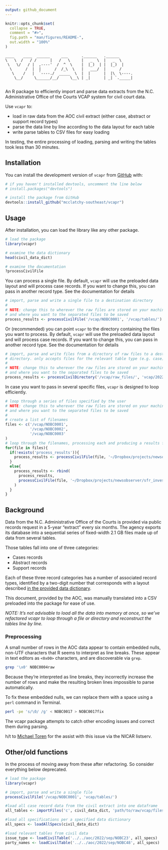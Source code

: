 ```yaml
---
output: github_document
---
```


<!-- README.md is generated from README.Rmd. Please edit that file -->

```r
knitr::opts_chunk$set(
  collapse = TRUE,
  comment = "#>",
  fig.path = "man/figures/README-",
  out.width = "100%"
)
```

```
____    ____  ______     ___      .______   .______      
\   \  /   / /      |   /   \     |   _  \  |   _  \     
 \   \/   / |  ,----'  /  ^  \    |  |_)  | |  |_)  |    
  \      /  |  |      /  /_\  \   |   ___/  |      /     
   \    /   |  `----./  _____  \  |  |      |  |\  \----.
    \__/     \______/__/     \__\ | _|      | _| `._____|
                                                         
```

<!-- badges: start -->
<!-- badges: end -->

An R package to efficiently import and parse data extracts from the N.C. Administrative Office of the Courts VCAP system for civil court data.

Use `vcapr` to:

* load in raw data from the AOC civil extract (either case, abstract or support record types)
* parse the data line by line according to the data layout for each table
* write parse tables to CSV files for easy loading

In testing, the entire processing of loading, parsing and writing the tables took less than 30 minutes.

## Installation

You can install the development version of `vcapr` from [GitHub](https://github.com/) with:

``` r
# if you haven't installed devtools, uncomment the line below
# install.packages("devtools")

# install the package from GitHub
devtools::install_github("mcclatchy-southeast/vcapr")
```

## Usage

After installation, you can load the library like any other package.

```r
# load the package
library(vcapr)

# examine the data dictionary
head(civil_data_dict)

# examine the documentation
?processCivilFile
```

You can process a single file. By default, `vcapr` will use the preloaded data layout and will process case records. If you want to change this, you can pass in another record type. See the documentation for details

```r
# import, parse and write a single file to a destination directory
#
# NOTE: change this to wherever the raw files are stored on your machine
# and where you want to the separated files to be saved
process_results <- processCivilFile('/vcap/NOBC0001', '/vcap/tables/')
```

Or (recommended) you can point `vcapr` to the directory containing the files you want to process. By default, `vcapr` will use the preloaded data layout and will process case records. If you want to change this, you can pass in another record type. See the documentation for details

```r
# import, parse and write files from a directory of raw files to a destination
# directory. only accepts files for the relevant table type (e.g. case)
# 
# NOTE: change this to wherever the raw files are stored on your machine
# and where you want to the separated files to be saved
process_results <- processCivilDirectory('/vcap/raw_files/', 'vcap/2022/tables/')
```

In case you want to pass in several specific files, `vcapr` is designed to loop efficiently.

```r
# loop through a series of files specified by the user
# NOTE: change this to wherever the raw files are stored on your machine
# and where you want to the separated files to be saved
#
# create a list of filenames
files <- c('/vcap/NOBC0001',
           '/vcap/NOBC0002',
           '/vcap/NOBC0003'
)
# loop through the filenames, processing each and producing a results file
for(file in files){
  if(!exists('process_results')){
    process_results <- processCivilFile(file, '~/Dropbox/projects/newsobserver/sfr_investors/data/aoc/2022/upload_test/')
  }
  else{
    process_results <- rbind(
      process_results,
      processCivilFile(file, '~/Dropbox/projects/newsobserver/sfr_investors/data/aoc/2022/upload_test/')
    )
  }
}
```

## Background
Data from the N.C. Administrative Office of the Courts is provided via public records request in a 5-year "extract" every six months. The agency exports its database into a sequential series of fixed-width 2.1 GB files made up of data from several tables.

Those tables fall into one of three categories:

* Cases records
* Abstract records
* Support records

Each of these three record categories has a number of associated record types, identified by a two-digit number that corresponds with a layout described [in the provided data dictionary](https://www.documentcloud.org/documents/23070366-nc-aoc-vcap-extract-file-layout).

This document, provided by the AOC, was manually translated into a CSV preloaded into the package for ease of use.

*NOTE: It's not advisable to load all the data into memory at once, so we've refactored vcapr to loop through a file or directory and reconstruct the tables line by line.*

### Preprocessing
A small number of rows in the AOC data appear to contain embedded nulls, non-UTF characters that R seems to interpret as line breaks. These appear in text editors as `<0x00>` characters, and are discoverable via `grep`.

```bash
grep '\x0' NOBC0004raw
```

Because they're interpreted as line breaks, they incorrectly increase the number of rows and make the resulting broken lines impossible to parse automatically.

To fix these embedded nulls, we can replace them with a space using a `perl` command in Terminal.

```bash
perl -pe 's/\0/ /g' < NOBC0017 > NOBC0017fix
```

The vcapr package attempts to catch other encoding issues and correct them during parsing.

h/t to [Michael Toren](https://twitter.com/michael_toren) for the assist with this issue via the NICAR listserv.

## Other/old functions

In the process of moving away from these after refactoring. So consider everything below deprecated.

```r
# load the package
library(vcapr)

# import, parse and write a single file
processCivilFile('/vcap/NOBC0001', 'vcap/tables/')

#load all case record data from the civil extract into one dataframe
all_tables <- importFiles('c', civil_data_dict, 'path/to/raw/vcap/files/')

#load all specifications per a specified data dictionary
all_specs <- loadAllSpecs(civil_data_dict)

#load relevant tables from civil data
issue_type <- loadCivilTable('../../aoc/2022/sep/NOBC23', all_specs)
party_names <- loadCivilTable('../../aoc/2022/sep/NOBC48', all_specs)
```

<!--You'll still need to render `README.Rmd` regularly, to keep `README.md` up-to-date. `devtools::build_readme()` is handy for this. You could also use GitHub Actions to re-render `README.Rmd` every time you push. An example workflow can be found here: <https://github.com/r-lib/actions/tree/v1/examples>.\-->
